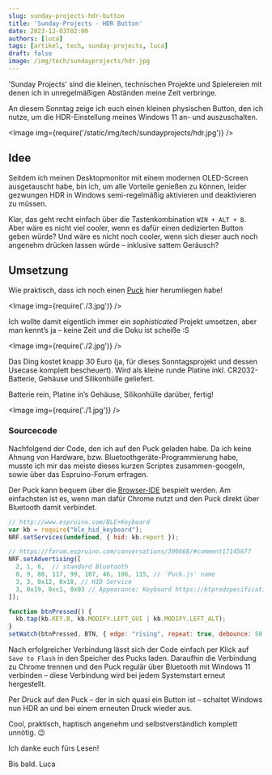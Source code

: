 ```yaml
---
slug: sunday-projects-hdr-button
title: 'Sunday-Projects - HDR Button'
date: 2023-12-03T02:00
authors: [luca]
tags: [artikel, tech, sunday-projects, luca]
draft: false
image: /img/tech/sundayprojects/hdr.jpg
---
```



'Sunday Projects' sind die kleinen, technischen Projekte und Spielereien mit denen ich in unregelmäßigen Abständen meine Zeit verbringe.

An diesem Sonntag zeige ich euch einen kleinen physischen Button, den ich nutze, um die HDR-Einstellung meines Windows 11 an- und auszuschalten.

<Image img={require('/static/img/tech/sundayprojects/hdr.jpg')} />

<!--truncate-->

## Idee

Seitdem ich meinen Desktopmonitor mit einem modernen OLED-Screen ausgetauscht habe, bin ich, um alle Vorteile genießen zu können, leider gezwungen HDR in Windows semi-regelmäßig aktivieren und deaktivieren zu müssen.

Klar, das geht recht einfach über die Tastenkombination `WIN + ALT + B`. Aber wäre es nicht viel cooler, wenn es dafür einen dedizierten Button geben würde? Und wäre es nicht noch cooler, wenn sich dieser auch noch angenehm drücken lassen würde – inklusive sattem Geräusch?

<ReactPlayer
    width="100%"
    height="500px"
    controls
    url='https://share.lucanerlich.com/s/ieoKoHSfHfewswg/download/hdrbutton.mp4'
/>

## Umsetzung

Wie praktisch, dass ich noch einen [Puck](https://www.espruino.com/Puck.js) hier herumliegen habe!

<Image img={require('./3.jpg')} />

Ich wollte damit eigentlich immer ein *sophisticated* Projekt umsetzen, aber man kennt’s ja – keine Zeit und die Doku ist scheiße :S

<Image img={require('./2.jpg')} />

Das Ding kostet knapp 30 Euro (ja, für dieses Sonntagsprojekt und dessen Usecase komplett bescheuert). Wird als kleine runde Platine inkl. CR2032-Batterie, Gehäuse und Silikonhülle geliefert.

Batterie rein, Platine in’s Gehäuse, Silikonhülle darüber, fertig!

<Image img={require('./1.jpg')} />

### Sourcecode

Nachfolgend der Code, den ich auf den Puck geladen habe. Da ich keine Ahnung von Hardware, bzw. Bluetoothgeräte-Programmierung habe, musste ich mir das meiste dieses kurzen Scriptes zusammen-googeln, sowie über das Espruino-Forum erfragen.

Der Puck kann bequem über die [Browser-IDE](https://www.espruino.com/ide) bespielt werden.
Am einfachsten ist es, wenn man dafür Chrome nutzt und den Puck direkt über Bluetooth damit verbindet.

```javascript
// http://www.espruino.com/BLE+Keyboard
var kb = require("ble_hid_keyboard");
NRF.setServices(undefined, { hid: kb.report });

// https://forum.espruino.com/conversations/390668/#comment17145677
NRF.setAdvertising([
  2, 1, 6,  // standard Bluetooth
  8, 9, 80, 117, 99, 107, 46, 106, 115, // 'Puck.js' name
  3, 3, 0x12, 0x18, // HID Service
  3, 0x19, 0xc1, 0x03 // Appearance: Keyboard https://btprodspecificationrefs.blob.core.windows.net/assigned-numbers/Assigned%20Number%20Types/Assigned_Numbers.pdf
]);

function btnPressed() {
  kb.tap(kb.KEY.B, kb.MODIFY.LEFT_GUI | kb.MODIFY.LEFT_ALT);
}
setWatch(btnPressed, BTN, { edge: "rising", repeat: true, debounce: 50 });
```

Nach erfolgreicher Verbindung lässt sich der Code einfach per Klick auf `Save to Flash` in den Speicher des Pucks laden. Daraufhin die Verbindung zu Chrome trennen und den Puck regulär über Bluetooth mit Windows 11 verbinden – diese Verbindung wird bei jedem Systemstart erneut hergestellt.

Per Druck auf den Puck – der in sich quasi ein Button ist – schaltet Windows nun HDR an und bei einem erneuten Druck wieder aus.

Cool, praktisch, haptisch angenehm und selbstverständlich komplett unnötig. 😉

Ich danke euch fürs Lesen!

Bis bald. Luca
